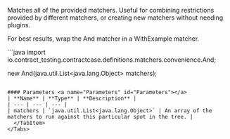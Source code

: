 
Matches all of the provided matchers. Useful for combining restrictions provided by different matchers, or creating new matchers without needing plugins.

For best results, wrap the And matcher in a WithExample matcher.

<Tabs groupId="language">
  <TabItem value="java" label="Java">
```java
import io.contract_testing.contractcase.definitions.matchers.convenience.And;

new And(java.util.List<java.lang.Object> matchers);
```

#### Parameters <a name="Parameters" id="Parameters"></a>
| **Name** | **Type** | **Description** |
| --- | --- | --- |
| matchers | `java.util.List<java.lang.Object>` | An array of the matchers to run against this particular spot in the tree. |
  </TabItem>
</Tabs>
